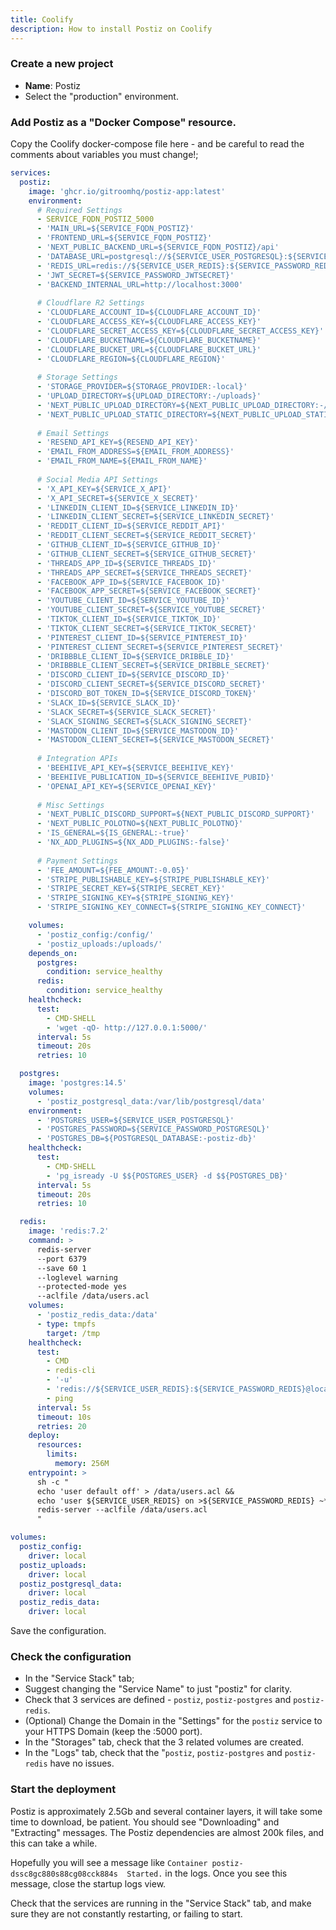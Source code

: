 ```yaml
---
title: Coolify
description: How to install Postiz on Coolify
---
```



<EarlyDoc />

<Prereqs />

<Steps>

### Create a new project

- **Name**: Postiz
- Select the "production" environment.

### Add Postiz as a "Docker Compose" resource.

Copy the Coolify docker-compose file here - and be careful to read the comments about variables you must change!;

```yaml
services:
  postiz:
    image: 'ghcr.io/gitroomhq/postiz-app:latest'
    environment:
      # Required Settings
      - SERVICE_FQDN_POSTIZ_5000
      - 'MAIN_URL=${SERVICE_FQDN_POSTIZ}'
      - 'FRONTEND_URL=${SERVICE_FQDN_POSTIZ}'
      - 'NEXT_PUBLIC_BACKEND_URL=${SERVICE_FQDN_POSTIZ}/api'
      - 'DATABASE_URL=postgresql://${SERVICE_USER_POSTGRESQL}:${SERVICE_PASSWORD_POSTGRESQL}@postgres:5432/${POSTGRESQL_DATABASE:-postiz-db}'
      - 'REDIS_URL=redis://${SERVICE_USER_REDIS}:${SERVICE_PASSWORD_REDIS}@redis:6379'
      - 'JWT_SECRET=${SERVICE_PASSWORD_JWTSECRET}'
      - 'BACKEND_INTERNAL_URL=http://localhost:3000'
      
      # Cloudflare R2 Settings
      - 'CLOUDFLARE_ACCOUNT_ID=${CLOUDFLARE_ACCOUNT_ID}'
      - 'CLOUDFLARE_ACCESS_KEY=${CLOUDFLARE_ACCESS_KEY}'
      - 'CLOUDFLARE_SECRET_ACCESS_KEY=${CLOUDFLARE_SECRET_ACCESS_KEY}'
      - 'CLOUDFLARE_BUCKETNAME=${CLOUDFLARE_BUCKETNAME}'
      - 'CLOUDFLARE_BUCKET_URL=${CLOUDFLARE_BUCKET_URL}'
      - 'CLOUDFLARE_REGION=${CLOUDFLARE_REGION}'
      
      # Storage Settings
      - 'STORAGE_PROVIDER=${STORAGE_PROVIDER:-local}'
      - 'UPLOAD_DIRECTORY=${UPLOAD_DIRECTORY:-/uploads}'
      - 'NEXT_PUBLIC_UPLOAD_DIRECTORY=${NEXT_PUBLIC_UPLOAD_DIRECTORY:-/uploads}'
      - 'NEXT_PUBLIC_UPLOAD_STATIC_DIRECTORY=${NEXT_PUBLIC_UPLOAD_STATIC_DIRECTORY}'
      
      # Email Settings
      - 'RESEND_API_KEY=${RESEND_API_KEY}'
      - 'EMAIL_FROM_ADDRESS=${EMAIL_FROM_ADDRESS}'
      - 'EMAIL_FROM_NAME=${EMAIL_FROM_NAME}'
      
      # Social Media API Settings
      - 'X_API_KEY=${SERVICE_X_API}'
      - 'X_API_SECRET=${SERVICE_X_SECRET}'
      - 'LINKEDIN_CLIENT_ID=${SERVICE_LINKEDIN_ID}'
      - 'LINKEDIN_CLIENT_SECRET=${SERVICE_LINKEDIN_SECRET}'
      - 'REDDIT_CLIENT_ID=${SERVICE_REDDIT_API}'
      - 'REDDIT_CLIENT_SECRET=${SERVICE_REDDIT_SECRET}'
      - 'GITHUB_CLIENT_ID=${SERVICE_GITHUB_ID}'
      - 'GITHUB_CLIENT_SECRET=${SERVICE_GITHUB_SECRET}'
      - 'THREADS_APP_ID=${SERVICE_THREADS_ID}'
      - 'THREADS_APP_SECRET=${SERVICE_THREADS_SECRET}'
      - 'FACEBOOK_APP_ID=${SERVICE_FACEBOOK_ID}'
      - 'FACEBOOK_APP_SECRET=${SERVICE_FACEBOOK_SECRET}'
      - 'YOUTUBE_CLIENT_ID=${SERVICE_YOUTUBE_ID}'
      - 'YOUTUBE_CLIENT_SECRET=${SERVICE_YOUTUBE_SECRET}'
      - 'TIKTOK_CLIENT_ID=${SERVICE_TIKTOK_ID}'
      - 'TIKTOK_CLIENT_SECRET=${SERVICE_TIKTOK_SECRET}'
      - 'PINTEREST_CLIENT_ID=${SERVICE_PINTEREST_ID}'
      - 'PINTEREST_CLIENT_SECRET=${SERVICE_PINTEREST_SECRET}'
      - 'DRIBBBLE_CLIENT_ID=${SERVICE_DRIBBLE_ID}'
      - 'DRIBBBLE_CLIENT_SECRET=${SERVICE_DRIBBLE_SECRET}'
      - 'DISCORD_CLIENT_ID=${SERVICE_DISCORD_ID}'
      - 'DISCORD_CLIENT_SECRET=${SERVICE_DISCORD_SECRET}'
      - 'DISCORD_BOT_TOKEN_ID=${SERVICE_DISCORD_TOKEN}'
      - 'SLACK_ID=${SERVICE_SLACK_ID}'
      - 'SLACK_SECRET=${SERVICE_SLACK_SECRET}'
      - 'SLACK_SIGNING_SECRET=${SLACK_SIGNING_SECRET}'
      - 'MASTODON_CLIENT_ID=${SERVICE_MASTODON_ID}'
      - 'MASTODON_CLIENT_SECRET=${SERVICE_MASTODON_SECRET}'
      
      # Integration APIs
      - 'BEEHIIVE_API_KEY=${SERVICE_BEEHIIVE_KEY}'
      - 'BEEHIIVE_PUBLICATION_ID=${SERVICE_BEEHIIVE_PUBID}'
      - 'OPENAI_API_KEY=${SERVICE_OPENAI_KEY}'
      
      # Misc Settings
      - 'NEXT_PUBLIC_DISCORD_SUPPORT=${NEXT_PUBLIC_DISCORD_SUPPORT}'
      - 'NEXT_PUBLIC_POLOTNO=${NEXT_PUBLIC_POLOTNO}'
      - 'IS_GENERAL=${IS_GENERAL:-true}'
      - 'NX_ADD_PLUGINS=${NX_ADD_PLUGINS:-false}'
      
      # Payment Settings
      - 'FEE_AMOUNT=${FEE_AMOUNT:-0.05}'
      - 'STRIPE_PUBLISHABLE_KEY=${STRIPE_PUBLISHABLE_KEY}'
      - 'STRIPE_SECRET_KEY=${STRIPE_SECRET_KEY}'
      - 'STRIPE_SIGNING_KEY=${STRIPE_SIGNING_KEY}'
      - 'STRIPE_SIGNING_KEY_CONNECT=${STRIPE_SIGNING_KEY_CONNECT}'

    volumes:
      - 'postiz_config:/config/'
      - 'postiz_uploads:/uploads/'
    depends_on:
      postgres:
        condition: service_healthy
      redis:
        condition: service_healthy
    healthcheck:
      test:
        - CMD-SHELL
        - 'wget -qO- http://127.0.0.1:5000/'
      interval: 5s
      timeout: 20s
      retries: 10

  postgres:
    image: 'postgres:14.5'
    volumes:
      - 'postiz_postgresql_data:/var/lib/postgresql/data'
    environment:
      - 'POSTGRES_USER=${SERVICE_USER_POSTGRESQL}'
      - 'POSTGRES_PASSWORD=${SERVICE_PASSWORD_POSTGRESQL}'
      - 'POSTGRES_DB=${POSTGRESQL_DATABASE:-postiz-db}'
    healthcheck:
      test:
        - CMD-SHELL
        - 'pg_isready -U $${POSTGRES_USER} -d $${POSTGRES_DB}'
      interval: 5s
      timeout: 20s
      retries: 10

  redis:
    image: 'redis:7.2'
    command: >
      redis-server
      --port 6379
      --save 60 1
      --loglevel warning
      --protected-mode yes
      --aclfile /data/users.acl
    volumes:
      - 'postiz_redis_data:/data'
      - type: tmpfs
        target: /tmp
    healthcheck:
      test:
        - CMD
        - redis-cli
        - '-u'
        - 'redis://${SERVICE_USER_REDIS}:${SERVICE_PASSWORD_REDIS}@localhost:6379'
        - ping
      interval: 5s
      timeout: 10s
      retries: 20
    deploy:
      resources:
        limits:
          memory: 256M
    entrypoint: >
      sh -c "
      echo 'user default off' > /data/users.acl &&
      echo 'user ${SERVICE_USER_REDIS} on >${SERVICE_PASSWORD_REDIS} ~* &* +@all' >> /data/users.acl &&
      redis-server --aclfile /data/users.acl
      "

volumes:
  postiz_config:
    driver: local
  postiz_uploads:
    driver: local
  postiz_postgresql_data:
    driver: local
  postiz_redis_data:
    driver: local
```

Save the configuration.

### Check the configuration

- In the "Service Stack" tab;
 - Suggest changing the "Service Name" to just "postiz" for clarity.
 - Check that 3 services are defined - `postiz`, `postiz-postgres` and `postiz-redis`.
 - (Optional) Change the Domain in the "Settings" for the `postiz` service to your HTTPS Domain (keep the :5000 port).
- In the "Storages" tab, check that the 3 related volumes are created.
- In the "Logs" tab, check that the "`postiz`, `postiz-postgres` and `postiz-redis` have no issues.

### Start the deployment

Postiz is approximately 2.5Gb and several container layers, it will take some time to download, be patient. You should see "Downloading" and "Extracting" messages. The Postiz dependencies are almost 200k files, and this can take a while.

Hopefully you will see a message like `Container postiz-dssc8gc880s88cg08cck884s  Started.` in the logs. Once you see this message, close the startup logs view.

Check that the services are running in the "Service Stack" tab, and make sure  they are not constantly restarting, or failing to start.


</Steps>


